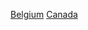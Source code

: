 {{Commons category|Relations of Belgium and Canada}}

[[Category:加拿大雙邊關係|Belgium]]
[[Category:比利時雙邊關係|Canada]]